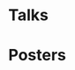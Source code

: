 # Talks

\begingroup
\setlength{\parindent}{-0.5in}
\setlength{\leftskip}{0.5in}

::: {#refs_talks}
:::

\endgroup



# Posters

\begingroup
\setlength{\parindent}{-0.5in}
\setlength{\leftskip}{0.5in}

::: {#refs_posters}
:::

\endgroup

